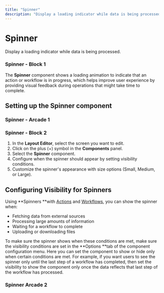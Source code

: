 ```yaml
---
title: "Spinner"
description: "Display a loading indicator while data is being processed."
---
```


# Spinner

Display a loading indicator while data is being processed.

### Spinner - Block 1

The **Spinner** component shows a loading animation to indicate that an action or workflow is in progress, which helps improve user experience by providing visual feedback during operations that might take time to complete.

## **Setting up the Spinner component**



### Spinner - Arcade 1

### Spinner - Block 2

1. In the **Layout Editor**, select the screen you want to edit.
2. Click on the plus (+) symbol in the **Components** panel.
3. Select the **Spinner** component.
4. Configure when the spinner should appear by setting visibility conditions.
5. Customize the spinner's appearance with size options (Small, Medium, or Large).

## Configuring Visibility for Spinners

Using **Spinners **with [Actions](/getting-started/introduction-to-actions) and [Workflows](/getting-started/introduction-to-workflows), you can show the spinner when:

- Fetching data from external sources
- Processing large amounts of information
- Waiting for a workflow to complete
- Uploading or downloading files

To make sure the spinner shows when these conditions are met, make sure the visibility conditions are set in the **Options **tab of the component configuration menu. Here you can set the component to show or hide only when certain conditions are met. For example, if you want users to see the spinner only until the last step of a workflow has completed, then set the visibility to show the component only once the data reflects that last step of the workflow has processed. 



### Spinner Arcade 2

